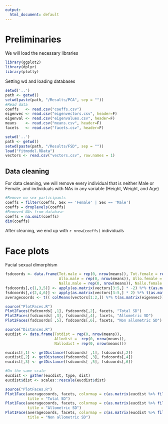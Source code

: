 ```yaml
---
output:
  html_document: default
---
```

# Preliminaries

We will load the necessary libraries

```r
library(ggplot2)
library(dplyr)
library(plotly)
```

Setting wd and loading databases

```r
setwd('..')
path <- getwd()
setwd(paste(path, "/Results/PCA", sep = ""))
#Read data
coeffs   <- read.csv("coeffs.csv")
eigenvec <- read.csv("eigenvectors.csv", header=F)
eigenval <- read.csv("eigenvalues.csv", header=F)
means    <- read.csv("means.csv", header=F)
facets   <- read.csv("facets.csv", header=F)
```

```r
setwd('..')
path <- getwd()
setwd(paste(path, "/Results/FSD", sep = ""))
load("fitmodel.RData")
vectors <- read.csv("vectors.csv", row.names = 1)
```


## Data cleaning

For data cleaning, we will remove every individual that is neither Male or Female, and individuals with NAs in any variable (Height, Weight, and Age)

```r
#Remove no sex participants
coeffs = filter(coeffs, Sex == 'Female' | Sex == 'Male')
coeffs = droplevels(coeffs)
#Removed NAs from database
coeffs = na.omit(coeffs)
dim(coeffs)
```

After cleaning, we end up with `r nrow(coeffs)` individuals

# Face plots

Facial sexual dimorphism

```r
fsdcoords <- data.frame(Tot.male = rep(0, nrow(means)), Tot.female = rep(0, nrow(means)), 
                        Allo.male = rep(0, nrow(means)), Allo.female = rep(0, nrow(means)),
                        Nallo.male = rep(0, nrow(means)), Nallo.female = rep(0, nrow(means)))
fsdcoords[,c(1,3,5)] <- apply(as.matrix(vectors[3:5,] * -2) %*% t(as.matrix(eigenvec)), 1, function(x) x + t(means))
fsdcoords[,c(2,4,6)] <- apply(as.matrix(vectors[3:5,] * 2) %*% t(as.matrix(eigenvec)), 1, function(x) x + t(means))
averagecoords <- t(( colMeans(vectors[1:2,]) %*% t(as.matrix(eigenvec))) + t(means))
```

```r
source("PlotFaces.R")
Plot2Faces(fsdcoords[ ,1], fsdcoords[,2], facets, "Total SD")
Plot2Faces(fsdcoords[ ,3], fsdcoords[,4], facets, "Allometric SD")
Plot2Faces(fsdcoords[ ,5], fsdcoords[,6], facets, "Non allometric SD")
```

```r
source("Distances.R")
eucdist <- data.frame(Totdist = rep(0, nrow(means)), 
                      Allodist =  rep(0, nrow(means)), 
                      Nallodist = rep(0, nrow(means)))

eucdist[,1] <- getDistance(fsdcoords[ ,1], fsdcoords[,2])
eucdist[,2] <- getDistance(fsdcoords[ ,3], fsdcoords[,4])
eucdist[,3] <- getDistance(fsdcoords[ ,5], fsdcoords[,6])

#On the same scale
eucdist <- gather(eucdist, type, dist)
eucdist$dist <- scales::rescale(eucdist$dist)
```


```r
source("PlotFaces.R")
Plot1Face(averagecoords, facets, colormap = c(as.matrix(eucdist %>% filter(type == "Totdist") %>% dplyr::select(dist))), 
          title = "Total SD")
Plot1Face(averagecoords, facets, colormap = c(as.matrix(eucdist %>% filter(type == "Allodist") %>% dplyr::select(dist))), 
          title = "Allometric SD")
Plot1Face(averagecoords, facets, colormap = c(as.matrix(eucdist %>% filter(type == "Nallodist") %>% dplyr::select(dist))), 
          title = "Non allometric SD")
```
